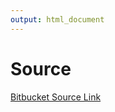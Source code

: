 ```yaml
---
output: html_document
---
```


# Source
[Bitbucket Source Link](https://bitbucket.org/MarcusBadgeley/candi)